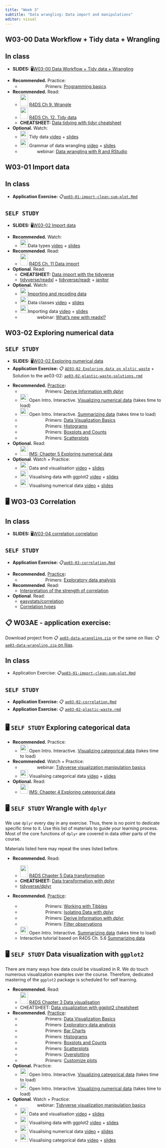 ```yaml
---
title: "Week 3"
subtitle: "Data wrangling: Data import and manipulations"
editor: visual
---
```


## W03-00 Data Workflow + Tidy data + Wrangling

::: callout-tip
## In class

-   **SLIDES:** 🖥[W03-00 Data Workflow + Tidy data + Wrangling](/slides/50-data-wrangling/workflow-tidy-data-wrangling.html)
:::

-   **Recommended.** Practice:
    -   ![](/slides/50-data-wrangling/img/RStudiocloud.svg){width="77" height="16"} Primers: [Programming basics](https://rstudio.cloud/learn/primers/1.2)
-   **Recommended.** Read:
    -   ![](https://d33wubrfki0l68.cloudfront.net/b88ef926a004b0fce72b2526b0b5c4413666a4cb/24a30/cover.png){width="25" height="38"} [R4DS Ch 9. Wrangle](https://r4ds.had.co.nz/wrangle-intro.html#wrangle-intro)
    -   ![](https://d33wubrfki0l68.cloudfront.net/b88ef926a004b0fce72b2526b0b5c4413666a4cb/24a30/cover.png){width="25" height="38"} [R4DS Ch. 12. Tidy data](https://r4ds.had.co.nz/tidy-data.html#tidy-data)
    -   **CHEATSHEET:** [Data tidying with tidyr cheatsheet](https://raw.githubusercontent.com/rstudio/cheatsheets/main/tidyr.pdf)
-   **Optional.** Watch:
    -   ![](https://datasciencebox.org/dsbox.png){width="25"} Tidy data [video](https://youtu.be/Ux85eR3h9hw) + [slides](https://rstudio-education.github.io/datascience-box/course-materials/slides/u2-d05-tidy-data/u2-d05-tidy-data.html#1)
    -   ![](https://datasciencebox.org/dsbox.png){width="25"} Grammar of data wrangling [video](https://youtu.be/ZCaYBES_VEk) + [slides](https://rstudio-education.github.io/datascience-box/course-materials/slides/u2-d06-grammar-wrangle/u2-d06-grammar-wrangle.html#1)
    -   ![](https://www.rstudio.com/assets/img/logo.svg){width="50" height="16"} webinar: [Data wrangling with R and RStudio](https://www.rstudio.com/resources/webinars/data-wrangling-with-r-and-rstudio/)

## W03-01 Import data

::: callout-tip
## In class

-   **Application Exercise:** 📋[`ae03-01-import-clean-sum-plot.Rmd`](/ae/ae03-data-wrangling/ae03-01-import-clean-sum-plot.html)
:::

::: callout-important
## `SELF STUDY`

-   **SLIDES:** 🖥[W03-02 Import data](/slides/50-data-wrangling/import-data.html)
:::

-   **Recommended.** Watch:
    -   ![](https://datasciencebox.org/dsbox.png){width="25"}Data types [video](https://www.youtube.com/watch?v=WsxLbtWbEfc&ab_channel=Mine%C3%87etinkaya-Rundel) + [slides](https://rstudio-education.github.io/datascience-box/course-materials/slides/u2-d10-data-types/u2-d10-data-types.html#1)
-   **Recommended**. Read:
    -   ![](https://d33wubrfki0l68.cloudfront.net/b88ef926a004b0fce72b2526b0b5c4413666a4cb/24a30/cover.png){width="25" height="38"} [R4DS Ch. 11 Data import](https://r4ds.had.co.nz/data-import.html#data-import)
-   **Optional**. Read:
    -   **CHEATSHEET:** [Data import with the tidyverse](https://raw.githubusercontent.com/rstudio/cheatsheets/main/data-import.pdf)
    -   [tidyverse/readxl](https://readxl.tidyverse.org/) + [tidyverse/readr](https://readr.tidyverse.org/reference/readr_example.html) + [janitor](https://sfirke.github.io/janitor/)
-   **Optional.** Watch:
    -   ![](https://datasciencebox.org/dsbox.png){width="25"}[Importing and recoding data](https://datasciencebox.org/exploring-data.html?q=import#importing-and-recoding-data)
    -   ![](https://datasciencebox.org/dsbox.png){width="25"}Data classes [video](https://youtu.be/dozvSVQcqqg) + [slides](https://rstudio-education.github.io/datascience-box/course-materials/slides/u2-d11-data-classes/u2-d11-data-classes.html#1)
    -   ![](https://datasciencebox.org/dsbox.png){width="25"}Importing data [video](https://youtu.be/tIMaRYiuEFA) + [slides](https://rstudio-education.github.io/datascience-box/course-materials/slides/u2-d12-data-import/u2-d12-data-import.html#1)
    -   ![](https://www.rstudio.com/assets/img/logo.svg){width="50" height="16"} webinar: [What's new with readxl?](https://www.rstudio.com/resources/webinars/what-s-new-with-readxl-a-tidyverse-solution-for-reading-data-stored-in-xls-or-xlsx-format/)

## W03-02 Exploring numerical data

::: callout-tip
## `SELF STUDY`

-   **SLIDES:** 🖥[W03-02 Exploring numerical data](/slides/20-data-description/exploring-numeric-data.html)
-   **Application Exercise:** 📋 [`AE03-02 Exploring data on plstic waste`](/ae/ae03-data-wrangling/ae03-02-plastic-waste.html) + Solution to the ae03-02:  [`ae03-02-plastic-waste-solutions.rmd`](/ae/ae03-data-wrangling/ae03-02-plastic-waste-solutions.html)
:::

-   **Recommended.** [Practice]{.underline}**:**
    -   ![](/slides/50-data-wrangling/img/RStudiocloud.svg){width="77" height="16"} Primers: [Derive Information with dplyr](https://rstudio.cloud/learn/primers/2.3)
    -   ![](https://openintrostat.github.io/oilabs-tidy/logo/logo-square.png){width="25"} Open Intro. Interactive. [Visualizing numerical data](https://openintro.shinyapps.io/ims-02-explore-02/) (takes time to load)
    -   ![](https://openintrostat.github.io/oilabs-tidy/logo/logo-square.png){width="25"} Open Intro. Interactive. [Summarizing data](https://openintro.shinyapps.io/ims-02-explore-03/) (takes time to load)
    -   ![](/slides/50-data-wrangling/img/RStudiocloud.svg){width="77" height="16"} Primers: [Data Visualization Basics](https://rstudio.cloud/learn/primers/1.1)
    -   ![](/slides/50-data-wrangling/img/RStudiocloud.svg){width="77" height="16"} Primers: [Histograms](https://rstudio.cloud/learn/primers/3.3)
    -   ![](/slides/50-data-wrangling/img/RStudiocloud.svg){width="77" height="16"} Primers: [Boxplots and Counts](https://rstudio.cloud/learn/primers/3.4)
    -   ![](/slides/50-data-wrangling/img/RStudiocloud.svg){width="77" height="16"} Primers: [Scatterplots](https://rstudio.cloud/learn/primers/3.5)
-   **Optional.** Read:
    -   ![](https://openintro-ims.netlify.app/images/IMS1_front_cover.png){width="25" height="31"} [IMS: Chapter 5 Exploring numerical data](https://openintro-ims.netlify.app/explore-numerical.html)
-   **Optional**. Watch + Practice:
    -   ![](https://datasciencebox.org/dsbox.png){width="25"} Data and visualisation [video](https://youtu.be/FddF4b_GuTI) + [slides](https://rstudio-education.github.io/datascience-box/course-materials/slides/u2-d01-data-viz/u2-d01-data-viz.html#1)
    -   ![](https://datasciencebox.org/dsbox.png){width="25"} Visualising data with ggplot2 [video](https://youtu.be/s2NF2J36ljE) + [slides](https://rstudio-education.github.io/datascience-box/course-materials/slides/u2-d02-ggplot2/u2-d02-ggplot2.html#1)
    -   ![](https://datasciencebox.org/dsbox.png){width="25"} Visualising numerical data [video](https://youtu.be/waBabVTI8ec) + [slides](https://rstudio-education.github.io/datascience-box/course-materials/slides/u2-d03-viz-num/u2-d03-viz-num.html#1)

## 🖥 W03-03 Correlation

::: callout-tip
## In class

-   **SLIDES:** 🖥[W03-04 correlation correlation](slides/20-data-description/correlation.html)
:::

::: callout-important
## `SELF STUDY`

-   **Application Exercise:** 📋[`ae03-03-correlation.Rmd`](/ae/ae03-data-wrangling/ae03-03-correlation.html)
:::

-   **Recommended.** [Practice]{.underline}**:**
    -   ![](/slides/50-data-wrangling/img/RStudiocloud.svg){width="77" height="16"} Primers: [Exploratory data analysis](https://rstudio.cloud/learn/primers/3.1)
-   **Recommended**. Read:
    -   [Interpretation of the strength of correlation](https://easystats.github.io/effectsize/articles/interpret.html)
-   **Optional**. Read:
    -   [easystats/correlation](https://easystats.github.io/correlation/)
    -   [Correlation types](https://easystats.github.io/correlation/articles/types.html)

## 📋 W03AE - application exercise:

Download project from 📋 [`ae03-data-wrangling.zip`]() or the same on Ilias: 📋 [`ae03-data-wrangling.zip` on Ilias]().

::: callout-tip
## In class

-   Application Exercise: 📋[`ae03-01-import-clean-sum-plot.Rmd`](/ae/ae03-data-wrangling/ae03-01-import-clean-sum-plot.html)
:::

::: callout-important
## `SELF STUDY`

-   **Application Exercise:** 📋 [`ae03-02-correlation.Rmd`](/ae/ae03-data-wrangling/ae03-02-correlation.html)
-   **Application Exercise:** 📋 [`ae03-02-plastic-waste.rmd`](/ae/ae03-data-wrangling/ae03-02-plastic-waste.html)
:::

## 🖥 **`SELF STUDY`** Exploring categorical data

-   **Recommended.** Practice:
    -   ![](https://openintrostat.github.io/oilabs-tidy/logo/logo-square.png){width="25"} Open Intro. Interactive. [Visualizing categorical data](https://openintro.shinyapps.io/ims-02-explore-01/) (takes time to load)
-   **Recommended**. Watch + Practice:
    -   ![](https://www.rstudio.com/assets/img/logo.svg){width="50" height="16"} webinar: [Tidyverse visualization manipulation basics](https://www.rstudio.com/resources/webinars/tidyverse-visualization-manipulation-basics/)
    -   ![](https://datasciencebox.org/dsbox.png){width="25"} Visualising categorical data [video](https://youtu.be/21h3rEO8k2E) + [slides](https://rstudio-education.github.io/datascience-box/course-materials/slides/u2-d04-viz-cat/u2-d04-viz-cat.html#1)
-   **Optional.** Read:
    -   ![](https://openintro-ims.netlify.app/images/IMS1_front_cover.png){width="25" height="31"} [IMS: Chapter 4 Exploring categorical data](https://openintro-ims.netlify.app/explore-categorical.html#explore-categorical)

## 🖥 **`SELF STUDY`** Wrangle with `dplyr`

We use `dplyr` every day in any exercise. Thus, there is no point to dedicate specific time to it. Use this list of materials to guide your learning process. Most of the core functions of `dplyr` are covered in data other parts of the course.

Materials listed here may repeat the ones listed before.

-   **Recommended.** Read**:**

    -   ![](https://d33wubrfki0l68.cloudfront.net/b88ef926a004b0fce72b2526b0b5c4413666a4cb/24a30/cover.png){width="25" height="38"} [R4DS Chapter 5 Data transformation](https://r4ds.had.co.nz/transform.html#transform)
    -   **CHEATSHEET:** [Data transformation with dplyr](https://github.com/rstudio/cheatsheets/blob/main/data-transformation.pdf)
    -   [tidyverse/dplyr](https://dplyr.tidyverse.org/)

-   **Recommended.** [Practice]{.underline}**:**

    -   ![](/slides/50-data-wrangling/img/RStudiocloud.svg){width="77" height="16"} Primers: [Working with Tibbles](https://rstudio.cloud/learn/primers/2.1)
    -   ![](/slides/50-data-wrangling/img/RStudiocloud.svg){width="77" height="16"} Primers: [Isolating Data with dplyr](https://rstudio.cloud/learn/primers/2.2)
    -   ![](/slides/50-data-wrangling/img/RStudiocloud.svg){width="77" height="16"} Primers: [Derive Information with dplyr](https://rstudio.cloud/learn/primers/2.3)
    -   ![](/slides/50-data-wrangling/img/RStudiocloud.svg){width="77" height="16"} Primers: [Filter observations](https://learnr-examples.shinyapps.io/ex-data-filter/)
    -   ![](https://openintrostat.github.io/oilabs-tidy/logo/logo-square.png){width="25"} Open Intro. Interactive. [Summarizing data](https://openintro.shinyapps.io/ims-02-explore-03/) (takes time to load)
    -   Interactive tutorial based on R4DS Ch. 5.6 [Summarizing data](https://learnr-examples.shinyapps.io/ex-data-summarise/)

## 🖥 **`SELF STUDY`** Data visualization with `ggplot2`

There are many ways how data could be visualized in R. We do touch numerous visualization examples over the course. Therefore, dedicated mastering of the `ggplot2` package is scheduled for self learning.

-   **Recommended.** Read:
    -   ![](https://d33wubrfki0l68.cloudfront.net/b88ef926a004b0fce72b2526b0b5c4413666a4cb/24a30/cover.png){width="25" height="38"} [R4DS Chapter 3 Data visualisation](https://r4ds.had.co.nz/data-visualisation.html#data-visualisation)
    -   CHEATSHEET: [Data visualization with ggplot2 cheatsheet](https://raw.githubusercontent.com/rstudio/cheatsheets/main/data-visualization.pdf)
-   **Recommended.** [Practice]{.underline}**:**
    -   ![](/slides/50-data-wrangling/img/RStudiocloud.svg){width="77" height="16"} Primers: [Data Visualization Basics](https://rstudio.cloud/learn/primers/1.1)
    -   ![](/slides/50-data-wrangling/img/RStudiocloud.svg){width="77" height="16"} Primers: [Exploratory data analysis](https://rstudio.cloud/learn/primers/3.1)
    -   ![](/slides/50-data-wrangling/img/RStudiocloud.svg){width="77" height="16"} Primers: [Bar Charts](https://rstudio.cloud/learn/primers/3.2)
    -   ![](/slides/50-data-wrangling/img/RStudiocloud.svg){width="77" height="16"} Primers: [Histograms](https://rstudio.cloud/learn/primers/3.3)
    -   ![](/slides/50-data-wrangling/img/RStudiocloud.svg){width="77" height="16"} Primers: [Boxplots and Counts](https://rstudio.cloud/learn/primers/3.4)
    -   ![](/slides/50-data-wrangling/img/RStudiocloud.svg){width="77" height="16"} Primers: [Scatterplots](https://rstudio.cloud/learn/primers/3.5)
    -   ![](/slides/50-data-wrangling/img/RStudiocloud.svg){width="77" height="16"} Primers: [Overplotting](https://rstudio.cloud/learn/primers/3.7)
    -   ![](/slides/50-data-wrangling/img/RStudiocloud.svg){width="77" height="16"} Primers: [Customize plots](https://rstudio.cloud/learn/primers/3.8)
-   **Optional.** Practice:
    -   ![](https://openintrostat.github.io/oilabs-tidy/logo/logo-square.png){width="25"} Open Intro. Interactive. [Visualizing categorical data](https://openintro.shinyapps.io/ims-02-explore-01/) (takes time to load)
    -   ![](https://openintrostat.github.io/oilabs-tidy/logo/logo-square.png){width="25"} Open Intro. Interactive. [Visualizing numerical data](https://openintro.shinyapps.io/ims-02-explore-02/) (takes time to load)
-   **Optional**. Watch + Practice:
    -   ![](https://www.rstudio.com/assets/img/logo.svg){width="50" height="16"} webinar: [Tidyverse visualization manipulation basics](https://www.rstudio.com/resources/webinars/tidyverse-visualization-manipulation-basics/)
    -   ![](https://datasciencebox.org/dsbox.png){width="25"} Data and visualisation [video](https://youtu.be/FddF4b_GuTI) + [slides](https://rstudio-education.github.io/datascience-box/course-materials/slides/u2-d01-data-viz/u2-d01-data-viz.html#1)
    -   ![](https://datasciencebox.org/dsbox.png){width="25"} Visualising data with ggplot2 [video](https://youtu.be/s2NF2J36ljE) + [slides](https://rstudio-education.github.io/datascience-box/course-materials/slides/u2-d02-ggplot2/u2-d02-ggplot2.html#1)
    -   ![](https://datasciencebox.org/dsbox.png){width="25"} Visualising numerical data [video](https://youtu.be/waBabVTI8ec) + [slides](https://rstudio-education.github.io/datascience-box/course-materials/slides/u2-d03-viz-num/u2-d03-viz-num.html#1)
    -   ![](https://datasciencebox.org/dsbox.png){width="25"} Visualising categorical data [video](https://youtu.be/21h3rEO8k2E) + [slides](https://rstudio-education.github.io/datascience-box/course-materials/slides/u2-d04-viz-cat/u2-d04-viz-cat.html#1)
